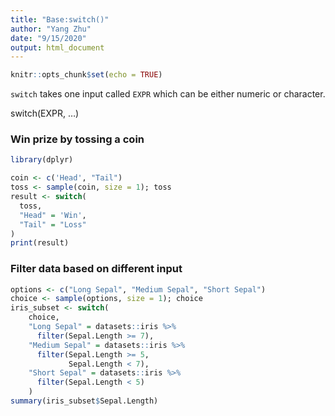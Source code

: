 ```yaml
---
title: "Base:switch()"
author: "Yang Zhu"
date: "9/15/2020"
output: html_document
---
```


```r
knitr::opts_chunk$set(echo = TRUE)
```

`switch` takes one input called `EXPR` which can be either numeric or character.

switch(EXPR, ...)

### Win prize by tossing a coin
```r
library(dplyr)
```

```r
coin <- c('Head', "Tail")
toss <- sample(coin, size = 1); toss
result <- switch(
  toss,
  "Head" = 'Win',
  "Tail" = "Loss"
)
print(result)
```

### Filter data based on different input
```r
options <- c("Long Sepal", "Medium Sepal", "Short Sepal")
choice <- sample(options, size = 1); choice
iris_subset <- switch(
    choice,
    "Long Sepal" = datasets::iris %>%
      filter(Sepal.Length >= 7),
    "Medium Sepal" = datasets::iris %>%
      filter(Sepal.Length >= 5,
             Sepal.Length < 7),
    "Short Sepal" = datasets::iris %>%
      filter(Sepal.Length < 5)
    )
summary(iris_subset$Sepal.Length)
```
